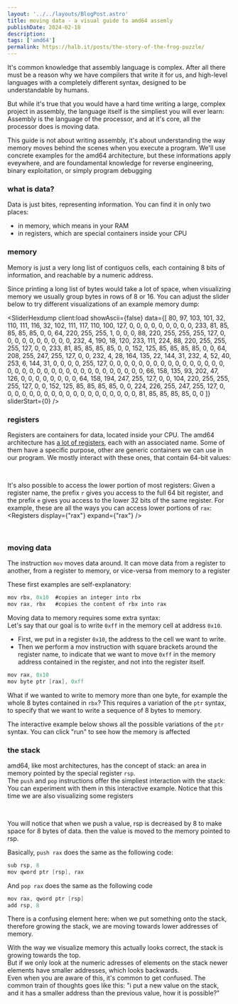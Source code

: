 ```yaml
---
layout: '../../layouts/BlogPost.astro'
title: moving data - a visual guide to amd64 assemly
publishDate: 2024-02-18
description: 
tags: ['amd64']
permalink: https://halb.it/posts/the-story-of-the-frog-puzzle/
---
```


It's common knowledge that assembly language is complex.
After all there must be a reason why
we have compilers that write it for us, and high-level languages with a completely 
different syntax, designed to be understandable by humans.

But while it's true that you would have a hard time writing a large, complex project
in assembly, the language itself is the simpliest you will ever learn:
Assembly is the language of the processor, and at it's core, all the processor does is moving data.

This guide is not about writing assembly, it's about understanding the way memory moves
behind the scenes when you execute a program. We'll use concrete examples for the
amd64 architecture, but these informations apply eveywhere, and are foundamental knowledge 
for reverse engineering, binary exploitation, or simply program debugging

### what is data?

Data is just bites, representing information. You can find it in only two places:
- in memory, which means in your RAM
- in registers, which are special containers inside your CPU

### memory

Memory is just a very long list of
contiguos cells, each containing 8 bits of information, and reachable by a numeric address.

Since printing a long list of bytes would take a lot of space,
when visualizing memory we usually group bytes in rows of 8 or 16.
You can adjust the slider below to try different visualizations of an example memory dump:

<SliderHexdump
  client:load 
  showAscii={false}
  data={[
  80, 97, 103, 101, 32, 110, 111, 116, 32, 102, 111, 117, 110, 100, 127, 0, 0, 0, 0, 0, 0, 0, 0, 0, 233, 81, 85, 85, 85, 85, 0, 0, 64, 220, 255, 255, 1, 0, 0, 0, 88, 220, 255, 255, 255, 127, 0, 0, 0, 0, 0, 0, 0, 0, 0, 0, 232, 4, 190, 18, 120, 233, 111, 224, 88, 220, 255, 255, 255, 127, 0, 0, 233, 81, 85, 85, 85, 85, 0, 0, 152, 125, 85, 85, 85, 85, 0, 0, 64, 208, 255, 247, 255, 127, 0, 0, 232, 4, 28, 164, 135, 22, 144, 31,
  232, 4, 52, 40, 253, 6, 144, 31, 0, 0, 0, 0, 255, 127, 0, 0, 0, 0, 0, 0, 0, 0, 0, 0, 0, 0, 0, 0, 0, 0, 0, 0, 0, 0, 0, 0, 0, 0, 0, 0, 0, 0, 0, 0, 0, 0, 0, 0, 0, 66, 158, 135, 93, 202, 47, 126, 0, 0, 0, 0, 0, 0, 0, 0, 64, 158, 194, 247, 255, 127, 0, 0, 104, 220, 255, 255, 255, 127, 0, 0, 152, 125, 85, 85, 85, 85, 0, 0, 224, 226, 255, 247, 255, 127, 0, 0, 0, 0, 0, 0,
  0, 0, 0, 0, 0, 0, 0, 0, 0, 0, 0, 0, 0, 81, 85, 85, 85, 85, 0, 0 
  ]}
  sliderStart={0} />

### registers

Registers are containers for data, located inside your CPU.
The amd64 architecture has
[a lot of registers](https://en.wikipedia.org/wiki/X86#/media/File:Table_of_x86_Registers_svg.svg),
each with an associated name.
Some of them have a specific purpose, other are generic containers we can use in our program.
We mostly interact with these ones, that contain 64-bit values:
<Registers />

<br/>

It's also possible to access the lower portion of most registers:
Given a register name, the prefix `r` gives you access to the full 64 bit register, and the prefix `e`
 gives you access to the lower 32 bits of the same register. For example, these are all the ways you can
  access lower portions of `rax`:
<Registers display={"rax"} expand={"rax"} />

<br/>

### moving data

The instruction `mov` moves data around. It can move data from a register to another,
from a register to memory, or vice-versa from memory to a register

 These first examples are self-explanatory:

```c
mov rbx, 0x10  #copies an integer into rbx
mov rax, rbx   #copies the content of rbx into rax
```

Moving data to memory requires some extra syntax:<br/>
Let's say that our goal is to write `0xff` in the memory cell at address `0x10`.
- First, we put in a register `0x10`, the address to the cell we want to write.
- Then we perform a mov instruction with square brackets around the register name, to indicate that we want to move `0xff` in
the memory address contained in the register, and not into the register itself.

```c
mov rax, 0x10
mov byte ptr [rax], 0xff
```

What if we wanted to write to memory more than one byte, for example the whole 8 bytes contained in `rbx`?
This requires a variation of the `ptr` syntax, to specify that we want to write a sequence of 8 bytes to memory.

The interactive example below shows all the possible variations of the `ptr` syntax.
You can click "run" to see how the memory is affected

<PtrHexdump
  client:load 
  showAscii={false}
  sliderStart={0} />

### the stack

amd64, like most architectures, has the concept of stack: an area in memory pointed
by the special register `rsp`.<br/>
The `push` and `pop` instructions offer the simpliest interaction with the stack:
You can experiment with them in this interactive example.
Notice that this time we are also visualizing some registers

<PushHexdump 
  client:load
  centered={false}
  showAscii={true} />
<br/>

You will notice that when we push a value, 
rsp is decreased by 8 to make space for 8 bytes of data.
then the value is moved to the memory pointed to rsp.

Basically, `push rax` does the same as the following code:
```c
sub rsp, 8
mov qword ptr [rsp], rax
```

And `pop rax` does the same as the following code
```c
mov rax, qword ptr [rsp]
add rsp, 8
```

There is a confusing element here: when we put something onto the stack, therefore
growing the stack, we are moving towards lower addresses of memory.

With the way we visualize memory this actually looks correct, the stack is growing 
towards the top.<br/>
But if we only look at the numeric adresses of elements on the stack newer elements have smaller addresses,
which looks backwards.<br/>
Even when you are aware of this, it's common to get confused. The common train of thoughts goes like this:
"i put a new value on the stack, and it has a smaller address than the previous value, how it is possible?"




